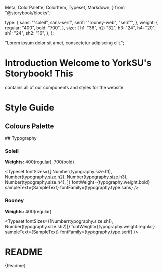   Meta,
  ColorPalette,
  ColorItem,
  Typeset,
  Markdown,
} from "@storybook/blocks";

<Meta title="Introduction" />


  type: {
    sans: '"soleil", sans-serif',
    serif: '"rooney-web", "serif"',
  },
  weight: {
    regular: "400",
    bold: "700",
  },
  size: {
    h1: "36",
    h2: "32",
    h3: "24",
    h4: "20",
    sh1: "24",
    sh2: "16",
  },
};

  "Lorem ipsum dolor sit amet, consectetur adipiscing elit.";

# Introduction Welcome to YorkSU's Storybook! This

contains all of our components and styles for the website.

# Style Guide

## Colours Palette

<ColorPalette>
<ColorItem
    title="Primary Brand"
    colors={{ 
            'mustard': '#F2CB50', 
            'light-pink': '#FFBBBE', 
            'primary-blue': '#307CBF', 
            'primary-red': '#E74C3C', 
            'beige': '#F4E9E1', 
            'black': '#231F20' 
        }}
  />
  <ColorItem
    title="Sub Brand"
    subtitle="Student Life"
    colors={{ 
            'mustard': '#F2CB50', 
            'light-pink': '#FFBBBE', 
            'light-blue': '#D3E6EF', 
            'beige': '#F4E9E1', 
            'black': '#231F20' 
        }}
  />
  <ColorItem
    title="Sub Brand"
    subtitle="Student Voice"
    colors={{ 
            'primary-red': '#E74C3C', 
            'voice-orange': '#F2682F', 
            'light-pink': '#FFBBBE', 
            'beige': '#F4E9E1', 
            'black': '#231F20' 
        }}
  />
  <ColorItem
    title="Sub Brand"
    subtitle="Advice & Support"
    colors={{ 
            'primary-blue': '#307CBF', 
            'advice-green': '#00A463', 
            'light-blue': '#D3E6EF', 
            'beige': '#F4E9E1', 
            'black': '#231F20' 
        }}
  />

  </ColorPalette>
## Typography

### Soleil

**Weights:** 400(regular), 700(bold)

<Typeset
  fontSizes={[
    Number(typography.size.h1),
    Number(typography.size.h2),
    Number(typography.size.h3),
    Number(typography.size.h4),
  ]}
  fontWeight={typography.weight.bold}
  sampleText={SampleText}
  fontFamily={typography.type.sans}
/>

### Rooney

**Weights:** 400(regular)

<Typeset
  fontSizes={[Number(typography.size.sh1), Number(typography.size.sh2)]}
  fontWeight={typography.weight.regular}
  sampleText={SampleText}
  fontFamily={typography.type.serif}
/>

# README

<Markdown>{Readme}</Markdown>
